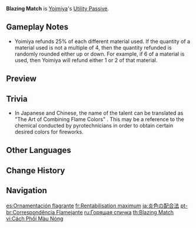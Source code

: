 {{Talent Infobox
|image         = Talent Blazing Match.png
|character     = Yoimiya
|type          = Utility Passive
|info          = When Yoimiya crafts [[Decoration]], [[Ornament]], and [[Landscape]]-type [[Furnishings]], she has a 100% chance to refund a portion of the materials used.
|utility1      = Crafting Refund
|utility2      = Creation
|utility3      = Decoration Creation Refund
|utility4      = Ornament Creation Refund
|utility5      = Landscape Creation Refund
}}
'''Blazing Match''' is [[Yoimiya]]'s [[Utility Passive]].

==Gameplay Notes==
* Yoimiya refunds 25% of each different material used. If the quantity of a material used is not a multiple of 4, then the quantity refunded is randomly rounded either up or down. For example, if 6 of a material is used, then Yoimiya will refund either 1 or 2 of that material.

==Preview==
{{Preview
|file=Blazing Match Preview
}}

==Trivia==
* In Japanese and Chinese, the name of the talent can be translated as "The Art of Combining Flame Colors" {{Lang|zh=炎色配比法|ja=炎色の配合法|sort=ja,zh}}. This may be a reference to the chemical {{w|Flame test|flame tests}} conducted by pyrotechnicians in order to obtain certain desired colors for fireworks.

==Other Languages==
{{Other Languages
|en      = Blazing Match
|zhs     = 炎色配比法
|zhs_rm  = Yánsè Pèibǐ Fǎ
|zht     = 炎色配比法
|zht_rm  = Yánsè Pèibǐ Fǎ
|zh_tl   = The Art of Combining Flame Colors{{Sino|zh|ja|part=1}}
|ja      = 炎色の配合法
|ja_rm   = Enshoku no Haigouhou{{Assumed}}
|ja_tl   = The Art of Combining Flame Colors
|ko      = 불꽃색 배합법
|ko_rm   = Bulkkotsaek Baehapbeop
|ko_tl   = Flame Color Mixing Rule
|es      = Ornamentación flagrante
|es_tl   = Blatant Ornamentation
|fr      = Rentabilisation maximum
|fr_tl   = Maximum Profitability
|ru      = Горящая спичка
|ru_tl   = Burning Match
|th      = Blazing Match
|vi      = Cách Phối Màu Nóng
|vi_tl   = 
|de      = Entzündliche Abstimmung
|de_tl   = Flammable Matching
|id      = Blazing Match
|pt      = Correspondência Flamejante
|pt_tl   = 
|tr      = Alevli Kibrit
|tr_tl   = 
|it      = Abbinamento incandescente
|it_tl   = White-Hot Matching
}}

==Change History==
{{Change History|2.0}}

==Navigation==
{{Talent Navbox|Yoimiya}}

[[es:Ornamentación flagrante]]
[[fr:Rentabilisation maximum]]
[[ja:炎色の配合法]]
[[pt-br:Correspondência Flamejante]]
[[ru:Горящая спичка]]
[[th:Blazing Match]]
[[vi:Cách Phối Màu Nóng]]